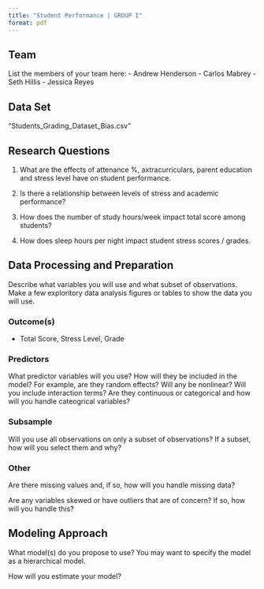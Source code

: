 ```yaml
---
title: "Student Performance | GROUP I"
format: pdf
---
```


## Team

List the members of your team here: - Andrew Henderson - Carlos Mabrey - Seth Hillis - Jessica Reyes

## Data Set

"Students_Grading_Dataset_Bias.csv"

## Research Questions

1.  What are the effects of attenance %, axtracurriculars, parent education and stress level have on student performance.

2.  Is there a relationship between levels of stress and academic performance?

3.  How does the number of study hours/week impact total score among students?

4.  How does sleep hours per night impact student stress scores / grades.

## Data Processing and Preparation

Describe what variables you will use and what subset of observations. Make a few exploritory data analysis figures or tables to show the data you will use.

### Outcome(s)

-   Total Score, Stress Level, Grade

### Predictors

What predictor variables will you use? How will they be included in the model? For example, are they random effects? Will any be nonlinear? Will you include interaction terms? Are they continuous or categorical and how will you handle cateogrical variables?

### Subsample

Will you use all observations on only a subset of observations? If a subset, how will you select them and why?

### Other

Are there missing values and, if so, how will you handle missing data?

Are any variables skewed or have outliers that are of concern? If so, how will you handle this?

## Modeling Approach

What model(s) do you propose to use? You may want to specify the model as a hierarchical model.

How will you estimate your model?
